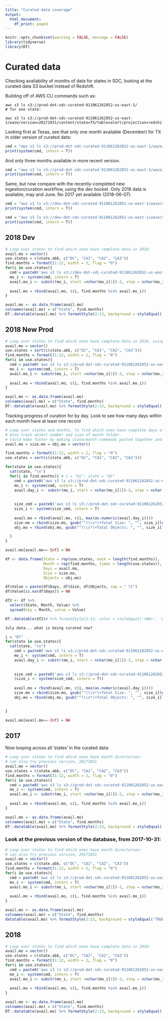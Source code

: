 ```yaml
---
title: "Curated data coverage"
output:
  html_document:
    df_print: paged
---
```


```r
knitr::opts_chunk$set(warning = FALSE, message = FALSE)
library(tidyverse)
library(DT)
```


# Curated data 

Checking availability of months of data for states in SDC, looking at the curated data S3 bucket instead of Redshift.

Building off of AWS CLI commands such as:

```
aws s3 ls s3://prod-dot-sdc-curated-911061262852-us-east-1/
# for one state:

aws s3 ls s3://prod-dot-sdc-curated-911061262852-us-east-1/waze/version=20171031/content/state=TX/table=alert/projection=redshift/year=2017/
```

Looking first at Texas, see that only one month available (December) for TX in older version of curated data:

```r
cmd = "aws s3 ls s3://prod-dot-sdc-curated-911061262852-us-east-1/waze/version=20171031/content/state=TX/table=alert/projection=redshift/year=2017/"
print(system(cmd, intern = T))

```

And only three months available in more recent version.

```r
cmd = "aws s3 ls s3://prod-dot-sdc-curated-911061262852-us-east-1/waze/version=20180331/content/state=TX/table=alert/projection=redshift/year=2017/"
print(system(cmd, intern = T))
```

Same, but now compare with the recently-completed new ingestion/curation workflow, using the dev bucket. Only 2018 data is available, may and June. No 2017 yet available (2018-06-07).


```r
cmd = "aws s3 ls s3://dev-dot-sdc-curated-911061262852-us-east-1/waze/version=20180531/content/state=NY/table=alert/projection=redshift/year=2018/"
print(system(cmd, intern = T))

```


```r
cmd = "aws s3 ls s3://dev-dot-sdc-curated-911061262852-us-east-1/waze/version=20180531/content/state=TX/table=alert/projection=redshift/year=2018/"
print(system(cmd, intern = T))

```

## 2018 Dev

```r
# Loop over states to find which ones have complete data in 2018:
avail.mo = vector()
use.states = c(state.abb, c("DC", "CA1", "CA2", "CA3"))
find.months = formatC(1:12, width = 2, flag = "0")
for(i in use.states){
  cmd = paste0('aws s3 ls s3://dev-dot-sdc-curated-911061262852-us-east-1/waze/version=20180531/content/state=', i ,'/table=alert/projection=redshift/year=2018/')
  mo_i <- system(cmd, intern = T)
  avail.mo_i <- substr(mo_i, start =nchar(mo_i[1])-2, stop = nchar(mo_i[1])-1)
  
  avail.mo = rbind(avail.mo, c(i, find.months %in% avail.mo_i))
}

avail.mo <- as.data.frame(avail.mo)
colnames(avail.mo) = c("State", find.months)
DT::datatable(avail.mo) %>% formatStyle(2:13, background = styleEqual('TRUE', 'lightgreen'))
```

## 2018 New Prod 

```r
# Loop over states to find which ones have complete data in 2018, using new production version
avail.mo = vector()
use.states = sort(c(state.abb, c("DC", "CA1", "CA2", "CA3")))
find.months = formatC(1:12, width = 2, flag = "0")
for(i in use.states){
  cmd = paste0('aws s3 ls s3://prod-dot-sdc-curated-911061262852-us-east-1/waze/version=20180531/content/state=', i ,'/table=alert/projection=redshift/year=2018/')
  mo_i <- system(cmd, intern = T)
  avail.mo_i <- substr(mo_i, start =nchar(mo_i[1])-2, stop = nchar(mo_i[1])-1)
  
  avail.mo = rbind(avail.mo, c(i, find.months %in% avail.mo_i))
}

avail.mo <- as.data.frame(avail.mo)
colnames(avail.mo) = c("State", find.months)
DT::datatable(avail.mo) %>% formatStyle(2:13, background = styleEqual('TRUE', 'lightgreen'))
```


Tracking progress of curation for by day. Look to see how many days within each month have at least one record

```r
# Loop over states and months, to find which ones have complete days of data in 2018, using new production version.
# Also track object number and size of month folder. 
# Could make faster by making state/month commands pasted together and doing just one loop
avail.mo = size.mo = obj.mo = vector()

find.months = formatC(1:12, width = 2, flag = "0")
use.states = sort(c(state.abb, c("DC", "CA1", "CA2", "CA3")))

for(state in use.states){
  cat(state, "\n")
  for(i in find.months){ # i = "01"; state = "DC"
    cmd = paste0('aws s3 ls s3://prod-dot-sdc-curated-911061262852-us-east-1/waze/version=20180531/content/state=', state ,'/table=alert/projection=redshift/year=2018/month=', i, "/")
    mo_i <- system(cmd, intern = T)
    avail.day_i <- substr(mo_i, start = nchar(mo_i[1])-2, stop = nchar(mo_i[1])-1)
    
    
    size_cmd = paste0('aws s3 ls s3://prod-dot-sdc-curated-911061262852-us-east-1/waze/version=20180531/content/state=', state ,'/table=alert/projection=redshift/year=2018/month=', i, "/ --recursive --summarize --human-readable ")
    size_i <- system(size_cmd, intern = T)
    
    avail.mo = rbind(avail.mo, c(i, max(as.numeric(avail.day_i))))
    size.mo = rbind(size.mo, gsub("^(\\s*)+Total Size: ", "", size_i[length(size_i)]))
    obj.mo = rbind(obj.mo, gsub("^(\\s*)+Total Objects: ", "", size_i[length(size_i)-1]))

  }
}

avail.mo[avail.mo==-Inf] = NA

df <- data.frame(State = rep(use.states, each = length(find.months)),
                 Month = rep(find.months, times = length(use.states)),
                 Days = avail.mo,
                 Size = size.mo,
                 Objects = obj.mo)

df$Value = paste(df$Days, df$Size, df$Objects, sep = " \t")
df$Value[is.na(df$Days)] = NA

df2 <- df %>% 
  select(State, Month, Value) %>%
  spread(key = Month, value = Value)

DT::datatable(df2)# %>% formatStyle(2:13, color = styleEqual('<NA>', 'grey20'))
```




```r
July data... what is being curated now?

i = "07"
for(state in use.states){
  cat(state, "\n")
    cmd = paste0('aws s3 ls s3://prod-dot-sdc-curated-911061262852-us-east-1/waze/version=20180531/content/state=', state ,'/table=alert/projection=redshift/year=2018/month=', i, "/")
    mo_i <- system(cmd, intern = T)
    avail.day_i <- substr(mo_i, start = nchar(mo_i[1])-2, stop = nchar(mo_i[1])-1)
    
    
    size_cmd = paste0('aws s3 ls s3://prod-dot-sdc-curated-911061262852-us-east-1/waze/version=20180531/content/state=', state ,'/table=alert/projection=redshift/year=2018/month=', i, '/ --recursive --summarize --human-readable')
    (size_i <- system(size_cmd, intern = T))
    
    avail.mo = rbind(avail.mo, c(i, max(as.numeric(avail.day_i))))
    size.mo = rbind(size.mo, gsub("^(\\s*)+Total Size: ", "", size_i[length(size_i)]))
    obj.mo = rbind(obj.mo, gsub("^(\\s*)+Total Objects: ", "", size_i[length(size_i)-1]))

  
}

avail.mo[avail.mo==-Inf] = NA

```


## 2017

Now looping across all 'states' in the curated data:

```r
# Loop over states to find which ones have month directories:
# can also try previous version, 20171031
avail.mo = vector()
use.states = c(state.abb, c("DC", "CA1", "CA2", "CA3"))
find.months = formatC(1:12, width = 2, flag = "0")
for(i in use.states){
  cmd = paste0('aws s3 ls s3://prod-dot-sdc-curated-911061262852-us-east-1/waze/version=20180331/content/state=', i ,'/table=alert/projection=redshift/year=2017/')
  mo_i <- system(cmd, intern = T)
  avail.mo_i <- substr(mo_i, start =nchar(mo_i[1])-2, stop = nchar(mo_i[1])-1)
  
  avail.mo = rbind(avail.mo, c(i, find.months %in% avail.mo_i))
}

avail.mo <- as.data.frame(avail.mo)
colnames(avail.mo) = c("State", find.months)
DT::datatable(avail.mo) %>% formatStyle(2:13, background = styleEqual('TRUE', 'lightgreen'))
```

### Look at the previous version of the database, from 2017-10-31:

```r
# Loop over states to find which ones have month directories:
# can also try previous version, 20171031
avail.mo = vector()
use.states = c(state.abb, c("DC", "CA1", "CA2", "CA3"))
find.months = formatC(1:12, width = 2, flag = "0")
for(i in use.states){
  cmd = paste0('aws s3 ls s3://prod-dot-sdc-curated-911061262852-us-east-1/waze/version=20171031/content/state=', i ,'/table=alert/projection=redshift/year=2017/')
  mo_i <- system(cmd, intern = T)
  avail.mo_i <- substr(mo_i, start =nchar(mo_i[1])-2, stop = nchar(mo_i[1])-1)
  
  avail.mo = rbind(avail.mo, c(i, find.months %in% avail.mo_i))
}

avail.mo <- as.data.frame(avail.mo)
colnames(avail.mo) = c("State", find.months)
datatable(avail.mo) %>% formatStyle(2:13, background = styleEqual('TRUE', 'lightgreen'))
```

## 2018

```r
# Loop over states to find which ones have complete data in 2018:
avail.mo = vector()
use.states = c(state.abb, c("DC", "CA1", "CA2", "CA3"))
find.months = formatC(1:12, width = 2, flag = "0")
for(i in use.states){
  cmd = paste0('aws s3 ls s3://prod-dot-sdc-curated-911061262852-us-east-1/waze/version=20180331/content/state=', i ,'/table=alert/projection=redshift/year=2018/')
  mo_i <- system(cmd, intern = T)
  avail.mo_i <- substr(mo_i, start =nchar(mo_i[1])-2, stop = nchar(mo_i[1])-1)
  
  avail.mo = rbind(avail.mo, c(i, find.months %in% avail.mo_i))
}

avail.mo <- as.data.frame(avail.mo)
colnames(avail.mo) = c("State", find.months)
DT::datatable(avail.mo) %>% formatStyle(2:13, background = styleEqual('TRUE', 'lightgreen'))
```

